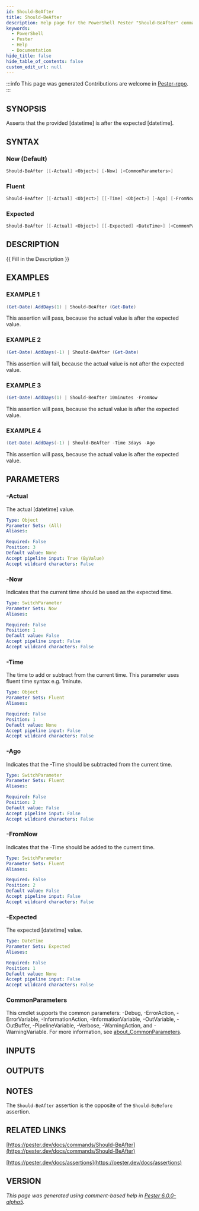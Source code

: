 ```yaml
---
id: Should-BeAfter
title: Should-BeAfter
description: Help page for the PowerShell Pester "Should-BeAfter" command
keywords:
  - PowerShell
  - Pester
  - Help
  - Documentation
hide_title: false
hide_table_of_contents: false
custom_edit_url: null
---
```


:::info This page was generated
Contributions are welcome in [Pester-repo](https://github.com/pester/pester).
:::

## SYNOPSIS

Asserts that the provided [datetime] is after the expected [datetime].

## SYNTAX

### Now (Default)

```powershell
Should-BeAfter [[-Actual] <Object>] [-Now] [<CommonParameters>]
```

### Fluent

```powershell
Should-BeAfter [[-Actual] <Object>] [[-Time] <Object>] [-Ago] [-FromNow] [<CommonParameters>]
```

### Expected

```powershell
Should-BeAfter [[-Actual] <Object>] [[-Expected] <DateTime>] [<CommonParameters>]
```

## DESCRIPTION

\{\{ Fill in the Description \}\}

## EXAMPLES

### EXAMPLE 1

```powershell
(Get-Date).AddDays(1) | Should-BeAfter (Get-Date)
```

This assertion will pass, because the actual value is after the expected value.

### EXAMPLE 2

```powershell
(Get-Date).AddDays(-1) | Should-BeAfter (Get-Date)
```

This assertion will fail, because the actual value is not after the expected value.

### EXAMPLE 3

```powershell
(Get-Date).AddDays(1) | Should-BeAfter 10minutes -FromNow
```

This assertion will pass, because the actual value is after the expected value.

### EXAMPLE 4

```powershell
(Get-Date).AddDays(-1) | Should-BeAfter -Time 3days -Ago
```

This assertion will pass, because the actual value is after the expected value.

## PARAMETERS

### -Actual

The actual [datetime] value.

```yaml
Type: Object
Parameter Sets: (All)
Aliases:

Required: False
Position: 3
Default value: None
Accept pipeline input: True (ByValue)
Accept wildcard characters: False
```

### -Now

Indicates that the current time should be used as the expected time.

```yaml
Type: SwitchParameter
Parameter Sets: Now
Aliases:

Required: False
Position: 1
Default value: False
Accept pipeline input: False
Accept wildcard characters: False
```

### -Time

The time to add or subtract from the current time.
This parameter uses fluent time syntax e.g.
1minute.

```yaml
Type: Object
Parameter Sets: Fluent
Aliases:

Required: False
Position: 1
Default value: None
Accept pipeline input: False
Accept wildcard characters: False
```

### -Ago

Indicates that the -Time should be subtracted from the current time.

```yaml
Type: SwitchParameter
Parameter Sets: Fluent
Aliases:

Required: False
Position: 2
Default value: False
Accept pipeline input: False
Accept wildcard characters: False
```

### -FromNow

Indicates that the -Time should be added to the current time.

```yaml
Type: SwitchParameter
Parameter Sets: Fluent
Aliases:

Required: False
Position: 2
Default value: False
Accept pipeline input: False
Accept wildcard characters: False
```

### -Expected

The expected [datetime] value.

```yaml
Type: DateTime
Parameter Sets: Expected
Aliases:

Required: False
Position: 1
Default value: None
Accept pipeline input: False
Accept wildcard characters: False
```

### CommonParameters

This cmdlet supports the common parameters: -Debug, -ErrorAction, -ErrorVariable, -InformationAction, -InformationVariable, -OutVariable, -OutBuffer, -PipelineVariable, -Verbose, -WarningAction, and -WarningVariable. For more information, see [about_CommonParameters](http://go.microsoft.com/fwlink/?LinkID=113216).

## INPUTS

## OUTPUTS

## NOTES

The `Should-BeAfter` assertion is the opposite of the `Should-BeBefore` assertion.

## RELATED LINKS

[https://pester.dev/docs/commands/Should-BeAfter](https://pester.dev/docs/commands/Should-BeAfter)

[https://pester.dev/docs/assertions](https://pester.dev/docs/assertions)

## VERSION

*This page was generated using comment-based help in [Pester 6.0.0-alpha5](https://github.com/pester/pester).*
